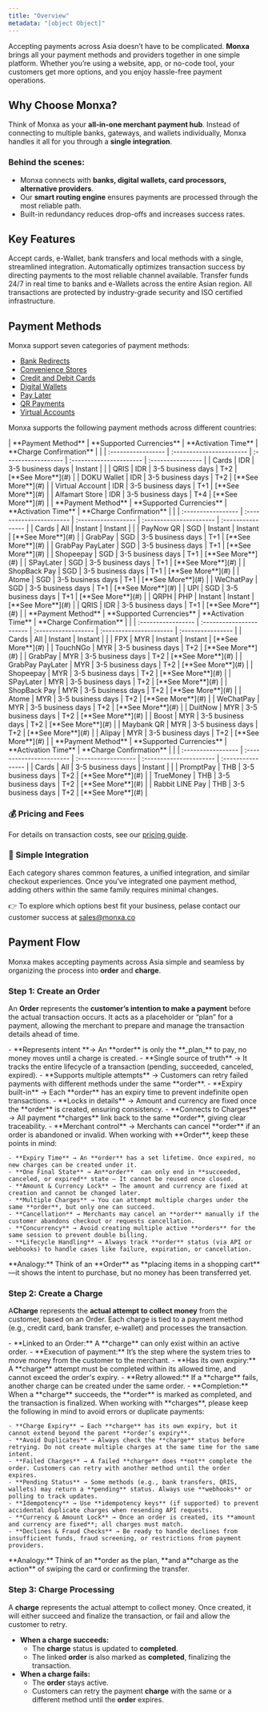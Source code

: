 ```yaml
---
title: "Overview"
metadata: "[object Object]"
---
```


Accepting payments across Asia doesn’t have to be complicated. **Monxa** brings all your payment methods and providers together in one simple platform. Whether you’re using a website, app, or no-code tool, your customers get more options, and you enjoy hassle-free payment operations.

## Why Choose Monxa?

Think of Monxa as your **all-in-one merchant payment hub**. Instead of connecting to multiple banks, gateways, and wallets individually, Monxa handles it all for you through a **single integration**.

### Behind the scenes:

- Monxa connects with **banks, digital wallets, card processors, alternative providers**.
- Our **smart routing engine** ensures payments are processed through the most reliable path.
- Built-in redundancy reduces drop-offs and increases success rates.

## Key Features

<Columns cols={2}>
  <Card title="Seamless Processing" icon="water" iconType="solid" href="#">
    Accept cards, e-Wallet, bank transfers and local methods with a single, streamlined integration.
  </Card>
  <Card title="Smart Routing" icon="arrow-progress" iconType="solid" href="#">
    Automatically optimizes transaction success by directing payments to the most reliable channel available.
  </Card>
  <Card title="Instant Payouts" icon="gauge-max" iconType="solid" href="#">
    Transfer funds 24/7 in real time to banks and e-Wallets across the entire Asian region.
  </Card>
  <Card title="Secure & Compliant" icon="shield-check" iconType="solid" href="#">
    All transactions are protected by industry-grade security and ISO certified infrastructure.
  </Card>
</Columns>

## Payment Methods

Monxa support seven categories of payment methods:

- [Bank Redirects](/payments/payment-methods/bank-redirects)
- [Convenience Stores](/payments/payment-methods/convenience-stores)
- [Credit and Debit Cards](/payments/payment-methods/cards)
- [Digital Wallets](/payments/payment-methods/wallets)
- [Pay Later](/payments/payment-methods/buy-now-pay-later)
- [QR Payments](/payments/payment-methods/qr-payments)
- [Virtual Accounts](/payments/payment-methods/virtual-accounts)

Monxa supports the following payment methods across different countries:

<Tabs>
  <Tab title="Indonesia">
    | **Payment Method** | **Supported Currencies** | **Activation Time** | **Charge Confirmation** |                   |
    | :----------------- | :----------------------- | :------------------ | :---------------------- | :---------------- |
    | Cards              | IDR                      | 3-5 business days   | Instant                 |                   |
    | QRIS               | IDR                      | 3-5 business days   | T+2                     | [**See More**](#) |
    | DOKU Wallet        | IDR                      | 3-5 business days   | T+2                     | [**See More**](#) |
    | Virtual Account    | IDR                      | 3-5 business days   | T+1                     | [**See More**](#) |
    | Alfamart Store     | IDR                      | 3-5 business days   | T+4                     | [**See More**](#) |
  </Tab>
  <Tab title="Singapore">
    | **Payment Method** | **Supported Currencies** | **Activation Time** | **Charge Confirmation** |                   |
    | :----------------- | :----------------------- | :------------------ | :---------------------- | :---------------- |
    | Cards              | All                      | Instant             | Instant                 |                   |
    | PayNow QR          | SGD                      | Instant             | Instant                 | [**See More**](#) |
    | GrabPay            | SGD                      | 3-5 business days   | T+1                     | [**See More**](#) |
    | GrabPay PayLater   | SGD                      | 3-5 business days   | T+1                     | [**See More**](#) |
    | Shopeepay          | SGD                      | 3-5 business days   | T+1                     | [**See More**](#) |
    | SPayLater          | SGD                      | 3-5 business days   | T+1                     | [**See More**](#) |
    | ShopBack Pay       | SGD                      | 3-5 business days   | T+1                     | [**See More**](#) |
    | Atome              | SGD                      | 3-5 business days   | T+1                     | [**See More**](#) |
    | WeChatPay          | SGD                      | 3-5 business days   | T+1                     | [**See More**](#) |
    | UPI                | SGD                      | 3-5 business days   | T+1                     | [**See More**](#) |
    | QRPH               | PHP                      | Instant             | Instant                 | [**See More**](#) |
    | QRIS               | IDR                      | 3-5 business days   | T+1                     | [**See More**](#) |
  </Tab>
  <Tab title="Malaysia">
    | **Payment Method** | **Supported Currencies** | **Activation Time** | **Charge Confirmation** |                   |
    | :----------------- | :----------------------- | :------------------ | :---------------------- | :---------------- |
    | Cards              | All                      | Instant             | Instant                 |                   |
    | FPX                | MYR                      | Instant             | Instant                 | [**See More**](#) |
    | TouchNGo           | MYR                      | 3-5 business days   | T+2                     | [**See More**](#) |
    | GrabPay            | MYR                      | 3-5 business days   | T+2                     | [**See More**](#) |
    | GrabPay PayLater   | MYR                      | 3-5 business days   | T+2                     | [**See More**](#) |
    | Shopeepay          | MYR                      | 3-5 business days   | T+2                     | [**See More**](#) |
    | SPayLater          | MYR                      | 3-5 business days   | T+2                     | [**See More**](#) |
    | ShopBack Pay       | MYR                      | 3-5 business days   | T+2                     | [**See More**](#) |
    | Atome              | MYR                      | 3-5 business days   | T+2                     | [**See More**](#) |
    | WeChatPay          | MYR                      | 3-5 business days   | T+2                     | [**See More**](#) |
    | DuitNow            | MYR                      | 3-5 business days   | T+2                     | [**See More**](#) |
    | Boost              | MYR                      | 3-5 business days   | T+2                     | [**See More**](#) |
    | Maybank QR         | MYR                      | 3-5 business days   | T+2                     | [**See More**](#) |
    | Alipay             | MYR                      | 3-5 business days   | T+2                     | [**See More**](#) |
  </Tab>
  <Tab title="Thailand">
    | **Payment Method** | **Supported Currencies** | **Activation Time** | **Charge Confirmation** |                   |
    | :----------------- | :----------------------- | :------------------ | :---------------------- | :---------------- |
    | Cards              | All                      | 3-5 business days   | Instant                 |                   |
    | PromptPay          | THB                      | 3-5 business days   | T+2                     | [**See More**](#) |
    | TrueMoney          | THB                      | 3-5 business days   | T+2                     | [**See More**](#) |
    | Rabbit LINE Pay    | THB                      | 3-5 business days   | T+2                     | [**See More**](#) |
  </Tab>
</Tabs>

### 💰 Pricing and Fees

For details on transaction costs, see our [pricing guide](#).

### 🔗 Simple Integration

Each category shares common features, a unified integration, and similar checkout experiences. Once you’ve integrated one payment method, adding others within the same family requires minimal changes.

👉 To explore which options best fit your business, pelase contact our customer success at [sales@monxa.co](mailto:sales@monxa.co)

## Payment Flow

Monxa makes accepting payments across Asia simple and seamless by organizing the process into **order** and **charge**.

### Step 1: Create an Order

An **Order** represents the **customer’s intention to make a payment** before the actual transaction occurs. It acts as a placeholder or “plan” for a payment, allowing the merchant to prepare and manage the transaction details ahead of time.

<AccordionGroup>
  <Accordion title="Key Points" icon="star" iconType="solid">
    - **Represents intent **→ An **order** is only the **_plan_** to pay, no money moves until a charge is created.
    - **Single source of truth** → It tracks the entire lifecycle of a transaction (pending, succeeded, canceled, expired).
    - **Supports multiple attempts** → Customers can retry failed payments with different methods under the same **order**.
    - **Expiry built-in** → Each **order** has an expiry time to prevent indefinite open transactions.
    - **Locks in details** → Amount and currency are fixed once the **order** is created, ensuring consistency.
    - **Connects to Charges** → All payment **charges** link back to the same **order**, giving clear traceability.
    - **Merchant control** → Merchants can cancel **order** if an order is abandoned or invalid.
  </Accordion>
  <Accordion title="Important Notes" icon="triangle-exclamation" iconType="solid">
    When working with **Order**, keep these points in mind:

    - **Expiry Time** → An **order** has a set lifetime. Once expired, no new charges can be created under it.
    - **One Final State** → An**order**  can only end in **succeeded, canceled, or expired** state — It cannot be reused once closed.
    - **Amount & Currency Lock** → The amount and currency are fixed at creation and cannot be changed later.
    - **Multiple Charges** → You can attempt multiple charges under the same **order**, but only one can succeed.
    - **Cancellation** → Merchants may cancel an **order** manually if the customer abandons checkout or requests cancellation.
    - **Concurrency** → Avoid creating multiple active **orders** for the same session to prevent double billing.
    - **Lifecycle Handling** → Always track **order** status (via API or webhooks) to handle cases like failure, expiration, or cancellation.
  </Accordion>
</AccordionGroup>

<Tip>
  **Analogy:** Think of an **Order** as **placing items in a shopping cart**—it shows the intent to purchase, but no money has been transferred yet.
</Tip>

### Step 2: Create a Charge

A**Charge**  represents the **actual attempt to collect money** from the customer, based on an Order.  Each charge is tied to a payment method (e.g., credit card, bank transfer, e-wallet) and processes the transaction.

<AccordionGroup>
  <Accordion title="Key Points" icon="star" iconType="solid">
    - **Linked to an Order:** A **charge** can only exist within an active order.
    - **Execution of payment:** It’s the step where the system tries to move money from the customer to the merchant.
    - **Has its own expiry:** A **charge** attempt must be completed within its allowed time, and cannot exceed the order's expiry.
    - **Retry allowed:** If a **charge** fails, another charge can be created under the same order.
    - **Completion:** When a **charge** succeeds, the **order**  is marked as completed, and the transaction is finalized.
  </Accordion>
  <Accordion title="Important Notes" icon="triangle-exclamation">
    When working with **charges**, please keep the following in mind to avoid errors or duplicate payments:

    - **Charge Expiry** → Each **charge** has its own expiry, but it cannot extend beyond the parent **order’s expiry**.
    - **Avoid Duplicates** → Always check the **charge** status before retrying. Do not create multiple charges at the same time for the same intent.
    - **Failed Charges** → A failed **charge** does **not** complete the order. Customers can retry with another method until the order expires.
    - **Pending Status** → Some methods (e.g., bank transfers, QRIS, wallets) may return a **pending** status. Always use **webhooks** or polling to track updates.
    - **Idempotency** → Use **idempotency keys** (if supported) to prevent accidental duplicate charges when resending API requests.
    - **Currency & Amount Lock** → Once an order is created, its **amount and currency are fixed**; all charges must match.
    - **Declines & Fraud Checks** → Be ready to handle declines from insufficient funds, fraud screening, or restrictions from payment providers.
  </Accordion>
</AccordionGroup>

<Tip>
  **Analogy:** Think of an **order as the plan, **and a**charge as the action**  of swiping the card or confirming the transfer.
</Tip>

### Step 3: Charge Processing

A **charge** represents the actual attempt to collect money. Once created, it will either succeed and finalize the transaction, or fail and allow the customer to retry.

- **When a charge succeeds:**
  - The **charge** status is updated to **completed**.
  - The linked **order** is also marked as **completed**, finalizing the transaction.
- **When a charge fails:**
  - The **order** stays active.
  - Customers can retry the payment **charge** with the same or a different method until the **order** expires.